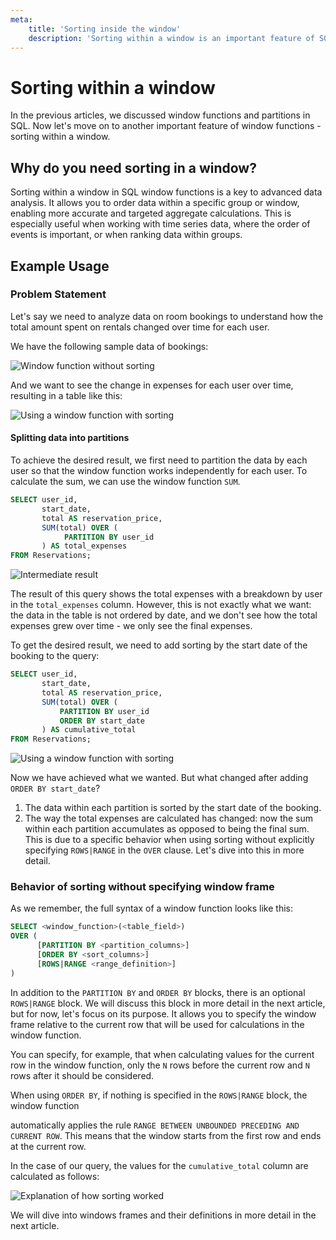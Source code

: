 ```yaml
---
meta:
    title: 'Sorting inside the window'
    description: 'Sorting within a window is an important feature of SQL window functions. Learn how to use in-window sorting to organize your data and get more accurate aggregate calculations. An example of use and explanation of the features of sorting without specifying window frames.'
---
```


# Sorting within a window

In the previous articles, we discussed window functions and partitions in SQL. Now let's move on to another important feature of window functions - sorting within a window.

## Why do you need sorting in a window?

Sorting within a window in SQL window functions is a key to advanced data analysis.
It allows you to order data within a specific group or window, enabling more accurate and targeted aggregate calculations.
This is especially useful when working with time series data, where the order of events is important, or when ranking data within groups.

## Example Usage

### Problem Statement

Let's say we need to analyze data on room bookings to understand how the total amount spent on rentals changed over time for each user.

We have the following sample data of bookings:

![Window function without sorting](https://sql-academy.org/static/guidePage/sorting-in-windows-functions/initial-data_en.png 'Window function without sorting')

And we want to see the change in expenses for each user over time, resulting in a table like this:

![Using a window function with sorting](https://sql-academy.org/static/guidePage/sorting-in-windows-functions/final-result.png 'Using a window function with sorting')

#### Splitting data into partitions

To achieve the desired result, we first need to partition the data by each user so that the window
function works independently for each user. To calculate the sum, we can use the window function `SUM`.

```sql
SELECT user_id,
       start_date,
       total AS reservation_price,
       SUM(total) OVER (
            PARTITION BY user_id
       ) AS total_expenses
FROM Reservations;
```

![Intermediate result](https://sql-academy.org/static/guidePage/sorting-in-windows-functions/result-1.png 'Intermediate result')

The result of this query shows the total expenses with a breakdown by user in the `total_expenses` column.
However, this is not exactly what we want: the data in the table is not ordered by date,
and we don't see how the total expenses grew over time - we only see the final expenses.

To get the desired result, we need to add sorting by the start date of the booking to the query:

```sql
SELECT user_id,
       start_date,
       total AS reservation_price,
       SUM(total) OVER (
           PARTITION BY user_id
           ORDER BY start_date
       ) AS cumulative_total
FROM Reservations;
```

![Using a window function with sorting](https://sql-academy.org/static/guidePage/sorting-in-windows-functions/final-result.png 'Using a window function with sorting')

Now we have achieved what we wanted. But what changed after adding `ORDER BY start_date`?

1. The data within each partition is sorted by the start date of the booking.
2. The way the total expenses are calculated has changed: now the sum within each partition accumulates as
   opposed to being the final sum. This is due to a specific behavior when using sorting without
   explicitly specifying `ROWS|RANGE` in the `OVER` clause. Let's dive into this in more detail.

### Behavior of sorting without specifying window frame

As we remember, the full syntax of a window function looks like this:

```sql
SELECT <window_function>(<table_field>)
OVER (
      [PARTITION BY <partition_columns>]
      [ORDER BY <sort_columns>]
      [ROWS|RANGE <range_definition>]
)
```

In addition to the `PARTITION BY` and `ORDER BY` blocks, there is an optional `ROWS|RANGE` block.
We will discuss this block in more detail in the next article, but for now, let's focus on its purpose.
It allows you to specify the window frame relative to the current row that will be used for calculations
in the window function.

You can specify, for example, that when calculating values for the current row in the window function,
only the `N` rows before the current row and `N` rows after it should be considered.

When using `ORDER BY`, if nothing is specified in the `ROWS|RANGE` block, the window function

automatically applies the rule `RANGE BETWEEN UNBOUNDED PRECEDING AND CURRENT ROW`.
This means that the window starts from the first row and ends at the current row.

In the case of our query, the values for the `cumulative_total` column are calculated as follows:

![Explanation of how sorting worked](https://sql-academy.org/static/guidePage/sorting-in-windows-functions/explanation.png 'Explanation of how sorting worked')

We will dive into windows frames and their definitions in more detail in the next article.
